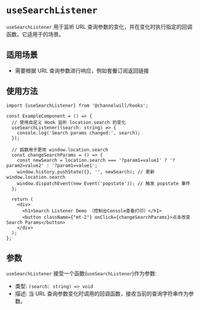 <Meta title="Base Hooks/useSearchListener" />

# `useSearchListener`

`useSearchListener` 用于监听 URL 查询参数的变化，并在变化时执行指定的回调函数。它适用于的场景。

## 适用场景
- 需要根据 URL 查询参数进行响应，例如套餐订阅返回链接

## 使用方法

```tsx
import {useSearchListener} from '@channelwill/hooks';

const ExampleComponent = () => {
  // 使用自定义 Hook 监听 location.search 的变化
  useSearchListener((search: string) => {
    console.log('Search params changed:', search);
  });

  // 函数用于更改 window.location.search
  const changeSearchParams = () => {
    const newSearch = location.search === '?param1=value1' ? '?param2=value2' : '?param1=value1';
    window.history.pushState({}, '', newSearch); // 更新 window.location.search
    window.dispatchEvent(new Event('popstate')); // 触发 popstate 事件
  };

  return (
    <div>
      <h1>Search Listener Demo （控制台Console查看打印）</h1>
      <button className={"mt-2"} onClick={changeSearchParams}>点击改变 Search Params</button>
    </div>
  );
};
```

## 参数
`useSearchListener` 接受一个函数(`useSearchListener`)作为参数:

- 类型: `(search: string) => void`
- 描述: 当 URL 查询参数变化时调用的回调函数，接收当前的查询字符串作为参数。
